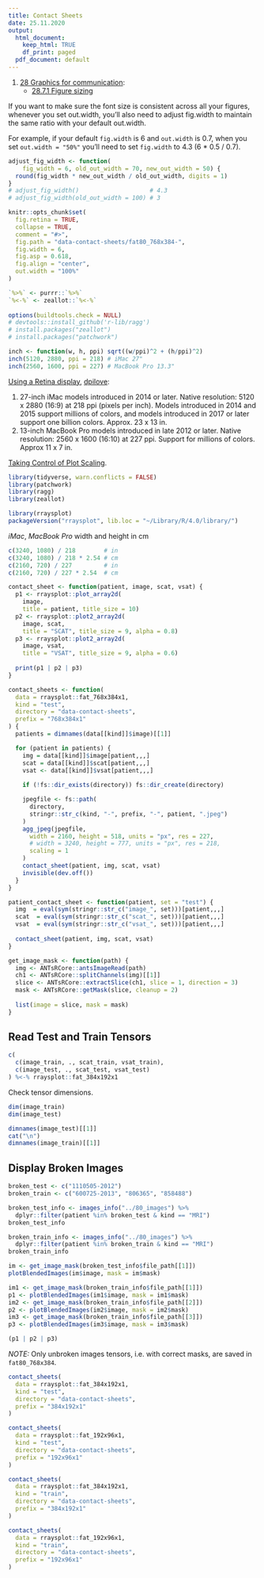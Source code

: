 ```yaml
---
title: Contact Sheets 
date: 25.11.2020
output:
  html_document:
    keep_html: TRUE
    df_print: paged
  pdf_document: default
---
```


1. [28 Graphics for communication](https://r4ds.had.co.nz/graphics-for-communication.html):
    * [28.7.1 Figure sizing](https://r4ds.had.co.nz/graphics-for-communication.html#figure-sizing)

If you want to make sure the font size is consistent across 
all your figures, whenever you set out.width,
you’ll also need to adjust fig.width to maintain
the same ratio with your default out.width. 

For example, if your default `fig.width` is 6 and 
`out.width` is 0.7, when you set `out.width = "50%"` 
you’ll need to set `fig.width` to 4.3 (6 * 0.5 / 0.7).

```r
adjust_fig_width <- function(
    fig_width = 6, old_out_width = 70, new_out_width = 50) {
  round(fig_width * new_out_width / old_out_width, digits = 1)
}
# adjust_fig_width()                    # 4.3
# adjust_fig_width(old_out_width = 100) # 3
```


```r
knitr::opts_chunk$set(
  fig.retina = TRUE,
  collapse = TRUE,
  comment = "#>",
  fig.path = "data-contact-sheets/fat80_768x384-",
  fig.width = 6,
  fig.asp = 0.618,
  fig.align = "center",
  out.width = "100%"
)

`%>%` <- purrr::`%>%`
`%<-%` <- zeallot::`%<-%`
  
options(buildtools.check = NULL)
# devtools::install_github('r-lib/ragg')
# install.packages("zeallot")
# install.packages("patchwork")
```

```r
inch <- function(w, h, ppi) sqrt((w/ppi)^2 + (h/ppi)^2)
inch(5120, 2880, ppi = 218) # iMac 27"
inch(2560, 1600, ppi = 227) # MacBook Pro 13.3"
```

[Using a Retina display](https://support.apple.com/en-us/HT202471),
[dpilove](https://dpi.lv/#27″):

1. 27-inch iMac models introduced in 2014 or later. 
   Native resolution: 5120 x 2880 (16:9) at 218 ppi (pixels per inch).
   Models introduced in 2014 and 2015 support millions of colors,
   and models introduced in 2017 or later support one billion colors.
   Approx. 23 x 13 in.
1. 13-inch MacBook Pro models introduced in late 2012 or later. 
   Native resolution: 2560 x 1600 (16:10) at 227 ppi.
   Support for millions of colors.
   Approx 11 x 7 in.
   
[Taking Control of Plot Scaling](https://www.tidyverse.org/blog/2020/08/taking-control-of-plot-scaling/).

```r
library(tidyverse, warn.conflicts = FALSE)
library(patchwork)
library(ragg)
library(zeallot)

library(rraysplot)
packageVersion("rraysplot", lib.loc = "~/Library/R/4.0/library/")
```

*iMac*, *MacBook Pro* width and height in cm

```r
c(3240, 1080) / 218        # in
c(3240, 1080) / 218 * 2.54 # cm
c(2160, 720) / 227         # in
c(2160, 720) / 227 * 2.54  # cm
```

```r
contact_sheet <- function(patient, image, scat, vsat) {
  p1 <- rraysplot::plot_array2d(
    image, 
    title = patient, title_size = 10)
  p2 <- rraysplot::plot2_array2d(
    image, scat,
    title = "SCAT", title_size = 9, alpha = 0.8)
  p3 <- rraysplot::plot2_array2d(
    image, vsat, 
    title = "VSAT", title_size = 9, alpha = 0.6)
  
  print(p1 | p2 | p3)
}

contact_sheets <- function(
  data = rraysplot::fat_768x384x1,
  kind = "test",
  directory = "data-contact-sheets",
  prefix = "768x384x1"
) {
  patients = dimnames(data[[kind]]$image)[[1]]

  for (patient in patients) {
    img = data[[kind]]$image[patient,,,]
    scat = data[[kind]]$scat[patient,,,]
    vsat <- data[[kind]]$vsat[patient,,,]
    
    if (!fs::dir_exists(directory)) fs::dir_create(directory)

    jpegfile <- fs::path(
      directory, 
      stringr::str_c(kind, "-", prefix, "-", patient, ".jpeg")
    )
    agg_jpeg(jpegfile,
      width = 2160, height = 518, units = "px", res = 227,
      # width = 3240, height = 777, units = "px", res = 218,
      scaling = 1
    )
    contact_sheet(patient, img, scat, vsat)
    invisible(dev.off())
  }
}

patient_contact_sheet <- function(patient, set = "test") {
  img  = eval(sym(stringr::str_c("image_", set)))[patient,,,]
  scat  = eval(sym(stringr::str_c("scat_", set)))[patient,,,]
  vsat  = eval(sym(stringr::str_c("vsat_", set)))[patient,,,]
  
  contact_sheet(patient, img, scat, vsat)
}

get_image_mask <- function(path) {
  img <- ANTsRCore::antsImageRead(path)
  ch1 <- ANTsRCore::splitChannels(img)[[1]]
  slice <- ANTsRCore::extractSlice(ch1, slice = 1, direction = 3)
  mask <- ANTsRCore::getMask(slice, cleanup = 2)
  
  list(image = slice, mask = mask)
}
```


## Read Test and Train Tensors

```r
c(
  c(image_train, ., scat_train, vsat_train),
  c(image_test, ., scat_test, vsat_test)
) %<-% rraysplot::fat_384x192x1
```

Check tensor dimensions.

```r
dim(image_train)
dim(image_test)
```

```r
dimnames(image_test)[[1]]
cat("\n")
dimnames(image_train)[[1]]
```

## Display Broken Images

```r
broken_test <- c("1110505-2012")
broken_train <- c("600725-2013", "806365", "858488")
```

```r
broken_test_info <- images_info("../80_images") %>%
  dplyr::filter(patient %in% broken_test & kind == "MRI")
broken_test_info
```

```r
broken_train_info <- images_info("../80_images") %>%
  dplyr::filter(patient %in% broken_train & kind == "MRI")
broken_train_info
```

```r
im <- get_image_mask(broken_test_info$file_path[[1]])
plotBlendedImages(im$image, mask = im$mask)
```

```r
im1 <- get_image_mask(broken_train_info$file_path[[1]])
p1 <- plotBlendedImages(im1$image, mask = im1$mask)
im2 <- get_image_mask(broken_train_info$file_path[[2]])
p2 <- plotBlendedImages(im2$image, mask = im2$mask)
im3 <- get_image_mask(broken_train_info$file_path[[3]])
p3 <- plotBlendedImages(im3$image, mask = im3$mask)

(p1 | p2 | p3)
```

*NOTE:* Only unbroken images tensors, i.e. with correct masks,
are saved in `fat80_768x384`.

```r
contact_sheets(
  data = rraysplot::fat_384x192x1,
  kind = "test",
  directory = "data-contact-sheets",
  prefix = "384x192x1"
)

contact_sheets(
  data = rraysplot::fat_192x96x1,
  kind = "test",
  directory = "data-contact-sheets",
  prefix = "192x96x1"
)
```

```r
contact_sheets(
  data = rraysplot::fat_384x192x1,
  kind = "train",
  directory = "data-contact-sheets",
  prefix = "384x192x1"
)

contact_sheets(
  data = rraysplot::fat_192x96x1,
  kind = "train",
  directory = "data-contact-sheets",
  prefix = "192x96x1"
)
```
